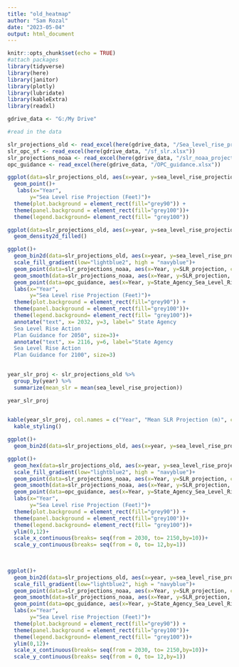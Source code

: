 ```yaml
---
title: "old_heatmap"
author: "Sam Rozal"
date: "2023-05-04"
output: html_document
---
```


```r
knitr::opts_chunk$set(echo = TRUE)
#attach packages
library(tidyverse)
library(here)
library(janitor)
library(plotly)
library(lubridate)
library(kableExtra)
library(readxl)

gdrive_data <- "G:/My Drive"

```

```r
#read in the data 

slr_projections_old <- read_excel(here(gdrive_data, "/Sea_level_rise_projections.xlsx"))
slr_opc_sf <- read_excel(here(gdrive_data, "/sf_slr.xlsx"))
slr_projections_noaa <- read_excel(here(gdrive_data, "/slr_noaa_projections_transposed.xlsx"))
opc_guidance <- read_excel(here(gdrive_data, "/OPC_guidance.xlsx"))

```

```r
ggplot(data=slr_projections_old, aes(x=year, y=sea_level_rise_projection))+
  geom_point()+
   labs(x="Year", 
       y="Sea Level rise Projection (Feet)")+
  theme(plot.background = element_rect(fill="grey90")) +
  theme(panel.background = element_rect(fill="grey100"))+
  theme(legend.background= element_rect(fill= "grey100"))
```

```r
ggplot(data=slr_projections_old, aes(x=year, y=sea_level_rise_projection))+
  geom_density2d_filled()
```

```r
ggplot()+
  geom_bin2d(data=slr_projections_old, aes(x=year, y=sea_level_rise_projection, position= "identity"),binwidth = c(10 ,.5))+
  scale_fill_gradient(low="lightblue2", high = "navyblue")+
  geom_point(data=slr_projections_noaa, aes(x=Year, y=SLR_projection, color=Scenario))+
  geom_smooth(data=slr_projections_noaa, aes(x=Year, y=SLR_projection, color=Scenario))+
  geom_point(data=opc_guidance, aes(x=Year, y=State_Agency_Sea_Level_Rise_Action_Plan_Guidance), size=3)+
  labs(x="Year", 
       y="Sea Level rise Projection (Feet)")+
  theme(plot.background = element_rect(fill="grey90")) +
  theme(panel.background = element_rect(fill="grey100"))+
  theme(legend.background= element_rect(fill= "grey100"))+
  annotate("text", x= 2032, y=3, label=" State Agency 
  Sea Level Rise Action 
  Plan Guidance for 2050", size=3)+
  annotate("text", x= 2116, y=6, label="State Agency 
  Sea Level Rise Action 
  Plan Guidance for 2100", size=3)
  
```

```r
year_slr_proj <- slr_projections_old %>% 
  group_by(year) %>%
  summarize(mean_slr = mean(sea_level_rise_projection))

year_slr_proj
  
```
```r
kable(year_slr_proj, col.names = c("Year", "Mean SLR Projection (m)", caption = "Table. 1 Mean Sea Level rise Projections by Year")) %>% 
  kable_styling()

```

```r
ggplot()+
  geom_bin2d(data=slr_projections_old, aes(x=year, y=sea_level_rise_projection),binwidth = c(10 ,.5))
```

```r
ggplot()+
  geom_hex(data=slr_projections_old, aes(x=year, y=sea_level_rise_projection, position= "identity"),binwidth = c(10 ,1))+
  scale_fill_gradient(low="lightblue2", high = "navyblue")+
  geom_point(data=slr_projections_noaa, aes(x=Year, y=SLR_projection, color=Scenario))+
  geom_smooth(data=slr_projections_noaa, aes(x=Year, y=SLR_projection, color=Scenario))+
  geom_point(data=opc_guidance, aes(x=Year, y=State_Agency_Sea_Level_Rise_Action_Plan_Guidance), size=3)+
  labs(x="Year", 
       y="Sea Level rise Projection (Feet)")+
  theme(plot.background = element_rect(fill="grey90")) +
  theme(panel.background = element_rect(fill="grey100"))+
  theme(legend.background= element_rect(fill= "grey100"))+
  ylim(0,12)+
  scale_x_continuous(breaks= seq(from = 2030, to= 2150,by=10))+
  scale_y_continuous(breaks= seq(from = 0, to= 12,by=1))
  
 
```
```r
ggplot()+
  geom_bin2d(data=slr_projections_old, aes(x=year, y=sea_level_rise_projection, position= "identity"),binwidth = c(10 ,.5))+
  scale_fill_gradient(low="lightblue2", high = "navyblue")+
  geom_point(data=slr_projections_noaa, aes(x=Year, y=SLR_projection, color=Scenario))+
  geom_smooth(data=slr_projections_noaa, aes(x=Year, y=SLR_projection, color=Scenario))+
  geom_point(data=opc_guidance, aes(x=Year, y=State_Agency_Sea_Level_Rise_Action_Plan_Guidance), size=3)+
  labs(x="Year", 
       y="Sea Level rise Projection (Feet)")+
  theme(plot.background = element_rect(fill="grey90")) +
  theme(panel.background = element_rect(fill="grey100"))+
  theme(legend.background= element_rect(fill= "grey100"))+
  ylim(0,12)+
  scale_x_continuous(breaks= seq(from = 2030, to= 2150,by=10))+
  scale_y_continuous(breaks= seq(from = 0, to= 12,by=1))
  
  
```
